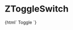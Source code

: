 
<Meta title="Buttons/ZToggleSwitch" component="z-toggle-switch" />

# ZToggleSwitch

<Preview>
  <Story name="ZToggleSwitch">
    {html` <z-toggle-switch
      disabled="${boolean("disabled", false)}"
      label-position="${select("labelPosition", ["left", "right"], "left")}"
      >Toggle
    </z-toggle-switch>`}
  </Story>
</Preview>

<Props of="z-toggle-switch" />
